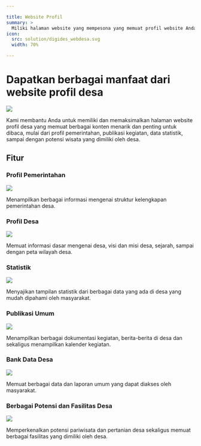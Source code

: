 ```yaml
---

title: Website Profil
summary: >
  Miliki halaman website yang mempesona yang memuat profil website Anda, produk andalan, serta wisata desa Anda.
icon:
  src: solution/digides_webdesa.svg
  width: 70%

---
```


<feature-section id="utama">

# Dapatkan berbagai manfaat dari website profil desa

<feature-image>

![](../../images/features/web-profil-desa-digides.webp)

</feature-image>

  Kami membantu Anda untuk memiliki dan memaksimalkan halaman website profil desa yang memuat berbagai 
  konten menarik dan penting untuk dibaca, mulai dari profil pemerintahan, publikasi kegiatan, 
  data statistik, sampai dengan potensi wisata yang dimiliki oleh desa.

</feature-section>

## Fitur

<feature-section id="profil-pemerintahan">

### Profil Pemerintahan

<feature-image>

![](../../images/features/profil-pemerintahan-desa-digides.webp)

</feature-image>

Menampilkan berbagai informasi mengenai struktur kelengkapan pemerintahan desa.

</feature-section>
<feature-section id="profil-desa">

### Profil Desa

<feature-image>

![](../../images/features/profil-desa-digides.webp)

</feature-image>

Memuat informasi dasar mengenai desa, visi dan misi desa, sejarah, sampai dengan peta wilayah desa.

</feature-section>
<feature-section id="statistik">

### Statistik

<feature-image>

![](../../images/features/statistik-desa-digides.webp)

</feature-image>

Menyajikan tampilan statistik dari berbagai data yang ada di desa yang mudah dipahami oleh masyarakat.

</feature-section>
<feature-section id="publikasi-umum">

### Publikasi Umum

<feature-image>

![](../../images/features/publikasi-umum-desa-digides.webp)

</feature-image>

Menampilkan berbagai dokumentasi kegiatan, berita-berita di desa dan sekaligus menampilkan kalender kegiatan.

</feature-section>
<feature-section id="bank-data">

### Bank Data Desa

<feature-image>

![](../../images/features/bank-data-desa-digides.webp)

</feature-image>

Memuat berbagai data dan laporan umum yang dapat diakses oleh masyarakat.

</feature-section>
<feature-section id="potensi">

### Berbagai Potensi dan Fasilitas Desa

<feature-image>

![](../../images/features/potensi-dan-fasilitas-desa-digides.webp)

</feature-image>

Memperkenalkan potensi pariwisata dan pertanian desa sekaligus memuat 
berbagai fasilitas yang dimiliki oleh desa.

</feature-section>